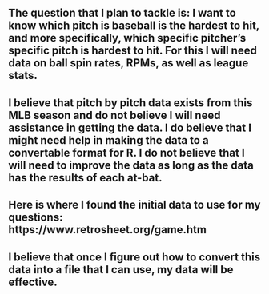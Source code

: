 ## The question that I plan to tackle is: I want to know which pitch is baseball is the hardest to hit, and more specifically, which specific pitcher’s specific pitch is hardest to hit. For this I will need data on ball spin rates, RPMs, as well as league stats. 

## I believe that pitch by pitch data exists from this MLB season and do not believe I will need assistance in getting the data. I do believe that I might need help in making the data to a convertable format for R. I do not believe that I will need to improve the data as long as the data has the results of each at-bat. 


## Here is where I found the initial data to use for my questions: https://www.retrosheet.org/game.htm 

## I believe that once I figure out how to convert this data into a file that I can use, my data will be effective. 